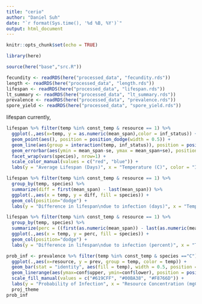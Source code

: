 ```yaml
---
title: "cerio"
author: "Daniel Suh"
date: "`r format(Sys.time(), '%d %B, %Y')`"
output: html_document
---
```


```r
knitr::opts_chunk$set(echo = TRUE)
```

```r
library(here)

source(here("base","src.R"))
```

```r
fecundity <- readRDS(here("processed_data", "fecundity.rds"))
length <- readRDS(here("processed_data", "length.rds"))
lifespan <- readRDS(here("processed_data", "lifespan.rds"))
lt_summary <- readRDS(here("processed_data", "lt_summary.rds"))
prevalence <- readRDS(here("processed_data", "prevalence.rds"))
spore_yield <- readRDS(here("processed_data", "spore_yield.rds"))
```

lifespan 
currently, 
```r
lifespan %>% filter(temp %in% const_temp & resource == 1) %>%
  ggplot(.,aes(x=temp, y = as.numeric(mean_span),color = inf_status)) + 
  geom_point(aes(), position = position_dodge(width = 0.5)) + 
  geom_line(aes(group = interaction(temp, inf_status)), position = position_dodge(width = 0.5)) +
  geom_errorbar(aes(ymin = mean_span-se, ymax = mean_span+se), position = position_dodge(width = 0.5)) +
  facet_wrap(vars(species), nrow=1) +
  scale_color_manual(values = c("red", "blue")) + 
  labs(y = "Average Lifespan (Days)", x = "Temperature (C)", color = "Infection\nStatus" )

lifespan %>% filter(temp %in% const_temp & resource == 1) %>% 
  group_by(temp, species) %>% 
  summarize(diff = first(mean_span) - last(mean_span)) %>%
  ggplot(.,aes(x = temp, y = diff, fill = species)) + 
  geom_col(position="dodge") + 
  labs(y = "Difference in lifespan\ndue to infection (days)", x = "Temperature (C)")

lifespan %>% filter(temp %in% const_temp & resource == 1) %>% 
  group_by(temp, species) %>% 
  summarize(perc = ((first(as.numeric(mean_span)) - last(as.numeric(mean_span)))/first(as.numeric(mean_span)))) %>%
  ggplot(.,aes(x = temp, y = perc, fill = species)) + 
  geom_col(position="dodge") + 
  labs(y = "Difference in lifespan\ndue to infection (percent)", x = "Temperature (C)")
```


```r
prob_inf <- prevalence %>% filter(temp %in% const_temp & species =="C") %>%
  ggplot(.,aes(x=resource, y = prev, group = temp, color = temp)) +
  geom_bar(stat = "identity", aes(fill = temp), width = 0.5, position = position_dodge(width = 0.5), color = "black") +
  geom_linerange(aes(ymax=conf$upper, ymin=conf$lower), position = position_dodge(width = 0.5), color = "black") +
  scale_fill_manual(values = c("#619CFF", "#00BA38", "#F8766D")) + 
  labs(y = "Probability of Infection", x = "Resource Concentration (mgC/L)", fill = "Temperature") + 
  proj_theme
prob_inf
```


